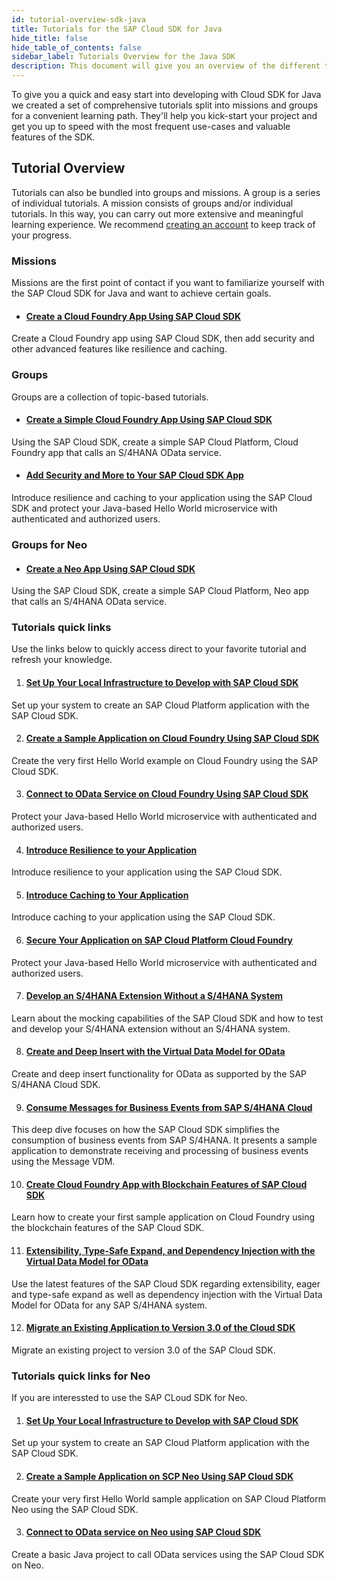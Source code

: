 ```yaml
---
id: tutorial-overview-sdk-java
title: Tutorials for the SAP Cloud SDK for Java
hide_title: false
hide_table_of_contents: false
sidebar_label: Tutorials Overview for the Java SDK
description: This document will give you an overview of the different tutorials for the SAP Cloud SDK for Java.
---
```


To give you a quick and easy start into developing with Cloud SDK for Java we created a set of comprehensive tutorials split into missions and groups for a convenient learning path. They'll help you kick-start your project and get you up to speed with the most frequent use-cases and valuable features of the SDK.

## Tutorial Overview
Tutorials can also be bundled into groups and missions. A group is a series of individual tutorials. A mission consists of groups and/or individual tutorials. In this way, you can carry out more extensive and meaningful learning experience. We recommend [creating an account](https://developers.sap.com/bin/fiji/es/login.sapdxdevs.html) to keep track of your progress.

### Missions
Missions are the first point of contact if you want to familiarize yourself with the SAP Cloud SDK for Java and want to achieve certain goals.

- #### [Create a Cloud Foundry App Using SAP Cloud SDK](https://developers.sap.com/mission.cloudsdk-cf-app.html)
Create a Cloud Foundry app using SAP Cloud SDK, then add security and other advanced features like resilience and caching.

### Groups
Groups are a collection of topic-based tutorials.

- #### [Create a Simple Cloud Foundry App Using SAP Cloud SDK](https://developers.sap.com/group.s4sdk-cloud-foundry.html)
Using the SAP Cloud SDK, create a simple SAP Cloud Platform, Cloud Foundry app that calls an S/4HANA OData service.

- #### [Add Security and More to Your SAP Cloud SDK App](https://developers.sap.com/group.cloudsdk-more-features.html)
Introduce resilience and caching to your application using the SAP Cloud SDK and protect your Java-based Hello World microservice with authenticated and authorized users.

### Groups for Neo

- #### [Create a Neo App Using SAP Cloud SDK](https://developers.sap.com/group.s4sdk-neo.html)
Using the SAP Cloud SDK, create a simple SAP Cloud Platform, Neo app that calls an S/4HANA OData service.

### Tutorials quick links
Use the links below to quickly access direct to your favorite tutorial and refresh your knowledge.

1. #### [Set Up Your Local Infrastructure to Develop with SAP Cloud SDK](https://developers.sap.com/tutorials/s4sdk-setup.html)
Set up your system to create an SAP Cloud Platform application with the SAP Cloud SDK.

2. #### [Create a Sample Application on Cloud Foundry Using SAP Cloud SDK](https://developers.sap.com/tutorials/s4sdk-cloud-foundry-sample-application.html)
Create the very first Hello World example on Cloud Foundry using the SAP Cloud SDK.

3. #### [Connect to OData Service on Cloud Foundry Using SAP Cloud SDK](https://developers.sap.com/tutorials/s4sdk-odata-service-cloud-foundry.html)
Protect your Java-based Hello World microservice with authenticated and authorized users.

4. #### [Introduce Resilience to your Application](https://developers.sap.com/tutorials/s4sdk-resilience.html)
Introduce resilience to your application using the SAP Cloud SDK.

5. #### [Introduce Caching to Your Application](https://developers.sap.com/tutorials/s4sdk-caching.html)
Introduce caching to your application using the SAP Cloud SDK.

6. #### [Secure Your Application on SAP Cloud Platform Cloud Foundry](https://developers.sap.com/tutorials/s4sdk-secure-cloudfoundry.html)
Protect your Java-based Hello World microservice with authenticated and authorized users.

7. #### [Develop an S/4HANA Extension Without a S/4HANA System](https://developers.sap.com/tutorials/cloudsdk-mocking-capabilities.html)
Learn about the mocking capabilities of the SAP Cloud SDK and how to test and develop your S/4HANA extension without an S/4HANA system.

8. #### [Create and Deep Insert with the Virtual Data Model for OData](https://developers.sap.com/tutorials/cloudsdk-virtual-data-model-odata.html)
Create and deep insert functionality for OData as supported by the SAP S/4HANA Cloud SDK.

9. #### [Consume Messages for Business Events from SAP S/4HANA Cloud](https://developers.sap.com/tutorials/s4sdk-consuming-messages.html)
This deep dive focuses on how the SAP Cloud SDK simplifies the consumption of business events from SAP S/4HANA. It presents a sample application to demonstrate receiving and processing of business events using the Message VDM.

10. #### [Create Cloud Foundry App with Blockchain Features of SAP Cloud SDK](https://developers.sap.com/tutorials/blockchain-sdk-sample.html)
Learn how to create your first sample application on Cloud Foundry using the blockchain features of the SAP Cloud SDK.

11.  #### [Extensibility, Type-Safe Expand, and Dependency Injection with the Virtual Data Model for OData](https://developers.sap.com/tutorials/cloudsdk-extensibility-type-safe-expand.html)
Use the latest features of the SAP Cloud SDK regarding extensibility, eager and type-safe expand as well as dependency injection with the Virtual Data Model for OData for any SAP S/4HANA system.

12. #### [Migrate an Existing Application to Version 3.0 of the Cloud SDK](https://developers.sap.com/tutorials/s4sdk-migration-v3.html)
Migrate an existing project to version 3.0 of the SAP Cloud SDK.


### Tutorials quick links for Neo
If you are interessted to use the SAP CLoud SDK for Neo.

1. #### [Set Up Your Local Infrastructure to Develop with SAP Cloud SDK](https://developers.sap.com/tutorials/s4sdk-setup.html)
Set up your system to create an SAP Cloud Platform application with the SAP Cloud SDK.

2. #### [Create a Sample Application on SCP Neo Using SAP Cloud SDK](https://developers.sap.com/tutorials/s4sdk-scp-neo-sample-application.html)
Create your very first Hello World sample application on SAP Cloud Platform Neo using the SAP Cloud SDK.

3. #### [Connect to OData service on Neo using SAP Cloud SDK](https://developers.sap.com/tutorials/s4sdk-odata-service-neo.html)
Create a basic Java project to call OData services using the SAP Cloud SDK on Neo.
